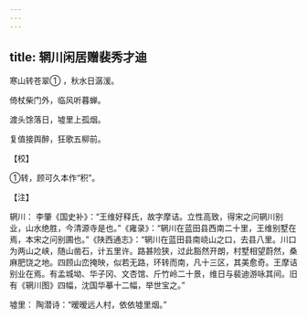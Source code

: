 ```yaml
---
---
---
```

title: 辋川闲居赠裴秀才迪
---




寒山转苍翠① ，秋水日潺湲。

倚杖柴门外，临风听暮蝉。

渡头馀落日，墟里上孤烟。

复值接舆醉，狂歌五柳前。

【校】

①转，顾可久本作“积”。

【注】

辋川： 李肇《国史补》：“王维好释氏，故字摩诘。立性高致，得宋之问辋川别业，山水绝胜，今清源寺是也。”《雍录》：“辋川在蓝田县西南二十里，王维别墅在焉，本宋之问别圃也。”《陕西通志》：“辋川在蓝田县南峣山之口，去县八里。川口为两山之峡，随山凿石，计五里许。路甚险狭，过此豁然开朗，村墅相望蔚然，桑麻肥饶之地。四顾山峦掩映，似若无路，环转而南，凡十三区，其美愈奇。王摩诘别业在焉。有孟城坳、华子冈、文杏馆、斤竹岭二十景，维日与裴迪游咏其间。旧有《辋川图》四幅，沈国华摹十二幅，举世宝之。”

墟里： 陶潜诗：“暧暧远人村，依依墟里烟。”